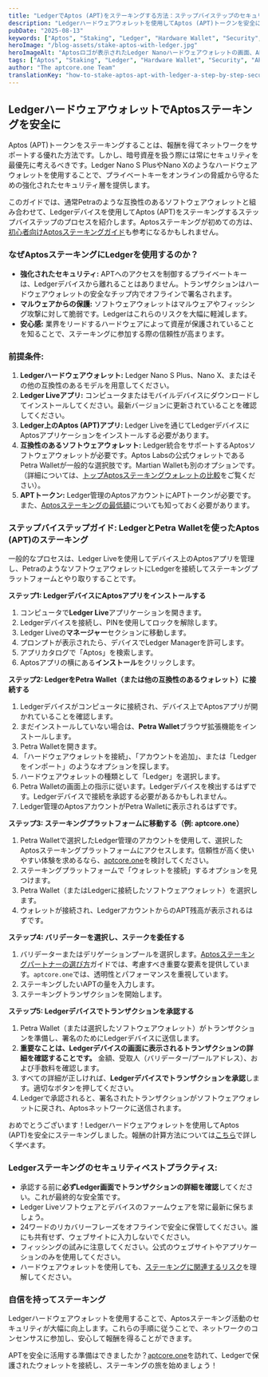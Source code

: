 ```yaml
---
title: "LedgerでAptos (APT)をステーキングする方法：ステップバイステップのセキュリティガイド"
description: "Ledgerハードウェアウォレットを使用してAptos (APT)トークンを安全にステーキングする方法を学びましょう。このステップバイステップガイドでは、セットアップ、Petraなどの互換性のあるウォレットへの接続、安全なAptosステーキングのベストプラクティスをカバーします。"
pubDate: "2025-08-13"
keywords: ["Aptos", "Staking", "Ledger", "Hardware Wallet", "Security", "APT", "Petra Wallet", "Crypto Security"]
heroImage: "/blog-assets/stake-aptos-with-ledger.jpg"
heroImageAlt: "Aptosロゴが表示されたLedger Nanoハードウェアウォレットの画面、APTの安全なステーキングを象徴"
tags: ["Aptos", "Staking", "Ledger", "Hardware Wallet", "Security", "APT", "Petra Wallet", "Crypto Security"]
author: "The aptcore.one Team"
translationKey: "how-to-stake-aptos-apt-with-ledger-a-step-by-step-security-guide"
---
```


## LedgerハードウェアウォレットでAptosステーキングを安全に

Aptos (APT)トークンをステーキングすることは、報酬を得てネットワークをサポートする優れた方法です。しかし、暗号資産を扱う際には常にセキュリティを最優先に考えるべきです。Ledger Nano S PlusやNano Xのようなハードウェアウォレットを使用することで、プライベートキーをオンラインの脅威から守るための強化されたセキュリティ層を提供します。

このガイドでは、通常Petraのような互換性のあるソフトウェアウォレットと組み合わせて、Ledgerデバイスを使用してAptos (APT)をステーキングするステップバイステップのプロセスを紹介します。Aptosステーキングが初めての方は、[初心者向けAptosステーキングガイド](/blog/ja/aptcore-one-de-hajimeru-aptos-apt-sute-kingu-nyuumon)も参考になるかもしれません。

### なぜAptosステーキングにLedgerを使用するのか？

* **強化されたセキュリティ:** APTへのアクセスを制御するプライベートキーは、Ledgerデバイスから離れることはありません。トランザクションはハードウェアウォレットの安全なチップ内でオフラインで署名されます。
* **マルウェアからの保護:** ソフトウェアウォレットはマルウェアやフィッシング攻撃に対して脆弱です。Ledgerはこれらのリスクを大幅に軽減します。
* **安心感:** 業界をリードするハードウェアによって資産が保護されていることを知ることで、ステーキングに参加する際の信頼性が高まります。

### 前提条件:

1. **Ledgerハードウェアウォレット:** Ledger Nano S Plus、Nano X、またはその他の互換性のあるモデルを用意してください。
2. **Ledger Liveアプリ:** コンピュータまたはモバイルデバイスにダウンロードしてインストールしてください。最新バージョンに更新されていることを確認してください。
3. **Ledger上のAptos (APT)アプリ:** Ledger Liveを通じてLedgerデバイスにAptosアプリケーションをインストールする必要があります。
4. **互換性のあるソフトウェアウォレット:** Ledger統合をサポートするAptosソフトウェアウォレットが必要です。Aptos Labsの公式ウォレットであるPetra Walletが一般的な選択肢です。Martian Walletも別のオプションです。（詳細については、[トップAptosステーキングウォレットの比較](/blog/ja/aptos-sute-kingu-uoretto-tettei-hikaku-petra-vs-pontem-vs-anata-no-besuto-choisu)をご覧ください）。
5. **APTトークン:** Ledger管理のAptosアカウントにAPTトークンが必要です。また、[Aptosステーキングの最低額](/blog/ja/aptos-sute-kingu-no-saitei-hitsuyou-ryou-jissai-ni-dorekurai-no-apt-ga-hitsuyou)についても知っておく必要があります。

### ステップバイステップガイド: LedgerとPetra Walletを使ったAptos (APT)のステーキング

一般的なプロセスは、Ledger Liveを使用してデバイス上のAptosアプリを管理し、PetraのようなソフトウェアウォレットにLedgerを接続してステーキングプラットフォームとやり取りすることです。

**ステップ1: LedgerデバイスにAptosアプリをインストールする**

1. コンピュータで**Ledger Live**アプリケーションを開きます。
2. Ledgerデバイスを接続し、PINを使用してロックを解除します。
3. Ledger Liveの**マネージャー**セクションに移動します。
4. プロンプトが表示されたら、デバイスでLedger Managerを許可します。
5. アプリカタログで「Aptos」を検索します。
6. Aptosアプリの横にある**インストール**をクリックします。

**ステップ2: LedgerをPetra Wallet（または他の互換性のあるウォレット）に接続する**

1. Ledgerデバイスがコンピュータに接続され、デバイス上でAptosアプリが開かれていることを確認します。
2. まだインストールしていない場合は、**Petra Wallet**ブラウザ拡張機能をインストールします。
3. Petra Walletを開きます。
4. 「ハードウェアウォレットを接続」、「アカウントを追加」、または「Ledgerをインポート」のようなオプションを探します。
5. ハードウェアウォレットの種類として「Ledger」を選択します。
6. Petra Walletの画面上の指示に従います。Ledgerデバイスを検出するはずです。Ledgerデバイスで接続を承認する必要があるかもしれません。
7. Ledger管理のAptosアカウントがPetra Walletに表示されるはずです。

**ステップ3: ステーキングプラットフォームに移動する（例: aptcore.one）**

1. Petra Walletで選択したLedger管理のアカウントを使用して、選択したAptosステーキングプラットフォームにアクセスします。信頼性が高く使いやすい体験を求めるなら、[aptcore.one](https://aptcore.one)を検討してください。
2. ステーキングプラットフォームで「ウォレットを接続」するオプションを見つけます。
3. Petra Wallet（またはLedgerに接続したソフトウェアウォレット）を選択します。
4. ウォレットが接続され、LedgerアカウントからのAPT残高が表示されるはずです。

**ステップ4: バリデーターを選択し、ステークを委任する**

1. バリデーターまたはデリゲーションプールを選択します。[Aptosステーキングパートナーの選び方](/blog/ja/aptos-sute-kingu-pa-tona-no-erabikata-aptcore-one-de-houshuu-to-sekyuriti-wo-saidai-ka)ガイドでは、考慮すべき重要な要素を提供しています。`aptcore.one`では、透明性とパフォーマンスを重視しています。
2. ステーキングしたいAPTの量を入力します。
3. ステーキングトランザクションを開始します。

**ステップ5: Ledgerデバイスでトランザクションを承認する**

1. Petra Wallet（または選択したソフトウェアウォレット）がトランザクションを準備し、署名のためにLedgerデバイスに送信します。
2. **重要なことは、Ledgerデバイスの画面に表示されるトランザクションの詳細を確認することです。** 金額、受取人（バリデーター/プールアドレス）、および手数料を確認します。
3. すべての詳細が正しければ、**Ledgerデバイスでトランザクションを承認**します。適切なボタンを押してください。
4. Ledgerで承認されると、署名されたトランザクションがソフトウェアウォレットに戻され、Aptosネットワークに送信されます。

おめでとうございます！Ledgerハードウェアウォレットを使用してAptos (APT)を安全にステーキングしました。報酬の計算方法については[こちら](/blog/ja/aptos-sute-kingu-houshuu-apr-to-apy-no-chigai-to-aptcore-one-de-no-hyouji-houhou)で詳しく学べます。

### Ledgerステーキングのセキュリティベストプラクティス:

* 承認する前に**必ずLedger画面でトランザクションの詳細を確認**してください。これが最終的な安全策です。
* Ledger Liveソフトウェアとデバイスのファームウェアを常に最新に保ちましょう。
* 24ワードのリカバリーフレーズをオフラインで安全に保管してください。誰にも共有せず、ウェブサイトに入力しないでください。
* フィッシングの試みに注意してください。公式のウェブサイトやアプリケーションのみを使用してください。
* ハードウェアウォレットを使用しても、[ステーキングに関連するリスク](/blog/ja/aptos-sute-kingu-no-risuku-risuku-wo-keigen-suru-tame-no-meikaku-na-gaido)を理解してください。

### 自信を持ってステーキング

Ledgerハードウェアウォレットを使用することで、Aptosステーキング活動のセキュリティが大幅に向上します。これらの手順に従うことで、ネットワークのコンセンサスに参加し、安心して報酬を得ることができます。

APTを安全に活用する準備はできましたか？[aptcore.one](https://aptcore.one)を訪れて、Ledgerで保護されたウォレットを接続し、ステーキングの旅を始めましょう！